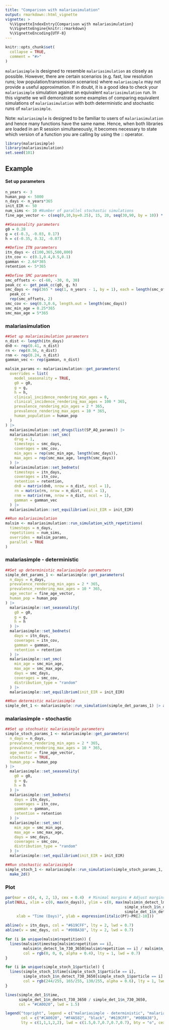 ```yaml
---
title: "Comparison with malariasimulation"
output: rmarkdown::html_vignette
vignette: >
  %\VignetteIndexEntry{Comparison with malariasimulation}
  %\VignetteEngine{knitr::rmarkdown}
  %\VignetteEncoding{UTF-8}
---
```


```r
knitr::opts_chunk$set(
  collapse = TRUE,
  comment = "#>"
)
```

`malariasimple` is designed to resemble `malariasimulation` as closely as possible. However, there are certain scenarios (e.g. fast, low resolution runs; low population/transmission scenarios) where `malariasimple` may not provide a useful approximation. If in doubt, it is a good idea to check your `malariasimple` simulation against an equivalent `malariasimulation` run. In this vignette we will demonstrate some examples of comparing equivalent simulations of `malariasimulation` with both deterministic and stochastic runs of `malariasimple`.

Note: `malariasimple` is designed to be familiar to users of `malariasimulation` and hence many functions have the same name. Hence, when both libraries are loaded in an R session simultaneously, it becomes necessary to state which version of a function you are calling by using the :: operator. 

```r
library(malariasimple)
library(malariasimulation)
set.seed(101)
```

## Example

#### Set up parameters
```r
n_years <- 3
human_pop <- 5000
n_days <- n_years*365
init_EIR <- 50
num_sims <- 10 #Number of parallel stochastic simulations
fine_age_vector <- c(seq(0,10,by=0.25), 15, 20, seq(30,90, by = 10)) * 365

##Seasonality parameters
g0 = 0.28
g = c(-0.3, -0.03, 0.17)
h = c(-0.35, 0.32, -0.07)

##Define ITN parameters
itn_days <- c(100,365,500,800)
itn_cov <- c(0.1,0.4,0.5,0.1)
gamman <- 2.64*365
retention <- 5*365

##Define SMC parameters
smc_offsets <- c(-60, -30, 0, 30)
peak_cc <- get_peak_cc(g0, g, h)
smc_days <- rep(365 * seq(1, n_years - 1, by = 1), each = length(smc_offsets)) +
  peak_cc +
  rep(smc_offsets, 2)
smc_cov <- seq(0.3,0.6, length.out = length(smc_days))
smc_min_age = 0.25*365
smc_max_age = 5*365
```

### malariasimulation
```r
##Set up malariasimulation parameters
n_dist <- length(itn_days)
dn0 <- rep(0.41, n_dist)
rn <- rep(0.56, n_dist)
rnm <- rep(0.24, n_dist)
gamman_vec <- rep(gamman, n_dist)

malsim_params <- malariasimulation::get_parameters(
  overrides = list(
    model_seasonality = TRUE,
    g0 = g0,
    g = g,
    h = h,
    clinical_incidence_rendering_min_ages = 0,
    clinical_incidence_rendering_max_ages = 100 * 365,
    prevalence_rendering_min_ages = 2 * 365,
    prevalence_rendering_max_ages = 10 * 365,
    human_population = human_pop
  )
) |>
  malariasimulation::set_drugs(list(SP_AQ_params)) |>
  malariasimulation::set_smc(
    drug = 1,
    timesteps = smc_days,
    coverages = smc_cov,
    min_ages = rep(smc_min_age, length(smc_days)),
    max_ages = rep(smc_max_age, length(smc_days))
  ) |>
  malariasimulation::set_bednets(
    timesteps = itn_days,
    coverages = itn_cov,
    retention = retention,
    dn0 = matrix(dn0, nrow = n_dist, ncol = 1),
    rn = matrix(rn, nrow = n_dist, ncol = 1),
    rnm = matrix(rnm, nrow = n_dist, ncol = 1),
    gamman = gamman_vec
  ) |>
  malariasimulation::set_equilibrium(init_EIR = init_EIR)

##Run malariasimulation
malsim <- malariasimulation::run_simulation_with_repetitions(
  timesteps = n_days,
  repetitions = num_sims,
  overrides = malsim_params,
  parallel = TRUE
)
```

### malariasimple - deterministic
```r
##Set up deterministic malariasimple parameters
simple_det_params_1 <- malariasimple::get_parameters(
  n_days = n_days,
  prevalence_rendering_min_ages = 2 * 365,
  prevalence_rendering_max_ages = 10 * 365,
  age_vector = fine_age_vector,
  human_pop = human_pop
) |>
  malariasimple::set_seasonality(
    g0 = g0,
    g = g,
    h = h
  ) |>
  malariasimple::set_bednets(
    days = itn_days,
    coverages = itn_cov,
    gamman = gamman,
    retention = retention
  ) |>
  malariasimple::set_smc(
    min_age = smc_min_age,
    max_age = smc_max_age,
    days = smc_days,
    coverages = smc_cov,
    distribution_type = "random"
  ) |>
  malariasimple::set_equilibrium(init_EIR = init_EIR)

##Run determistic malariasimple
simple_det_1 <- malariasimple::run_simulation(simple_det_params_1) |> as.data.frame()
```

### malariasimple - stochastic
```r
##Set up stochsatic malariasimple parameters
simple_stoch_params_1 <- malariasimple::get_parameters(
  n_days = n_days,
  prevalence_rendering_min_ages = 2 * 365,
  prevalence_rendering_max_ages = 10 * 365,
  age_vector = fine_age_vector,
  stochastic = TRUE,
  human_pop = human_pop
) |>
  malariasimple::set_seasonality(
    g0 = g0,
    g = g,
    h = h
  ) |>
  malariasimple::set_bednets(
    days = itn_days,
    coverages = itn_cov,
    gamman = gamman,
    retention = retention
  ) |>
  malariasimple::set_smc(
    min_age = smc_min_age,
    max_age = smc_max_age,
    days = smc_days,
    coverages = smc_cov,
    distribution_type = "random"
  ) |>
  malariasimple::set_equilibrium(init_EIR = init_EIR)

##Run stochastic malariasimple
simple_stoch_1 <- malariasimple::run_simulation(simple_stoch_params_1, n_particles = num_sims) |>
  make_2d()
```

### Plot
```r
par(mar = c(4, 4, 2, 1), cex = 0.4)  # Minimal margins # Adjust margins (bottom, left, top, right)
plot(NULL, xlim = c(0, max(n_days)), ylim = c(0, max(malsim$n_detect_lm_730_3650 / malsim$n_age_730_3650, 
                                                     simple_stoch_1$n_detect_730_3650 / simple_stoch_1$n_730_3650, 
                                                     simple_det_1$n_detect_730_3650 / simple_det_1$n_730_3650)),
     xlab = "Time (Days)", ylab = expression(italic(Pf)~PR[2-10]))

abline(v = itn_days, col = "#619CFF", lty = 2, lwd = 0.7) 
abline(v = smc_days, col = "#00BA38", lty = 2, lwd = 0.7) 

for (i in unique(malsim$repetition)) {
  lines(malsim$timestep[malsim$repetition == i], 
        malsim$n_detect_lm_730_3650[malsim$repetition == i] / malsim$n_age_730_3650[malsim$repetition == i], 
        col = rgb(0, 0, 0, alpha = 0.4), lty = 1, lwd = 0.7)
}

for (i in unique(simple_stoch_1$particle)) {
  lines(simple_stoch_1$time[simple_stoch_1$particle == i], 
        simple_stoch_1$n_detect_730_3650[simple_stoch_1$particle == i] / simple_stoch_1$n_730_3650[simple_stoch_1$particle == i], 
        col = rgb(244/255, 165/255, 130/255, alpha = 0.6), lty = 1, lwd = 0.7)
}

lines(simple_det_1$time, 
      simple_det_1$n_detect_730_3650 / simple_det_1$n_730_3650, 
      col = "#CA0020", lwd = 1.5)

legend("topright", legend = c("malariasimple - deterministic", "malariasimple - stochastic", "malariasimulation", "ITN distribution", "SMC distribution"),
       col = c("#CA0020", "#F4A582", "black", "#619CFF", "#00BA38"),
       lty = c(1,1,1,2,2), lwd = c(1.5,0.7,0.7,0.7,0.7), bty = "o", cex = 0.8)
```


